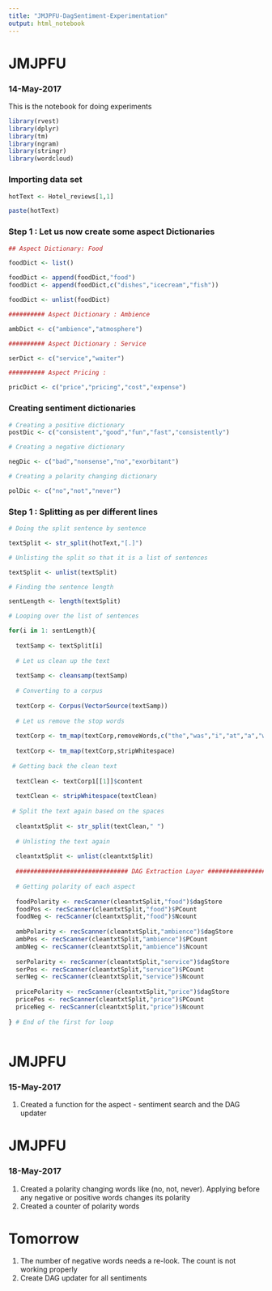 ```yaml
---
title: "JMJPFU-DagSentiment-Experimentation"
output: html_notebook
---
```


# JMJPFU
### 14-May-2017

This is the notebook for doing experiments

```r
library(rvest)
library(dplyr)
library(tm)
library(ngram)
library(stringr)
library(wordcloud)
```

### Importing data set

```r
hotText <- Hotel_reviews[1,1]

paste(hotText)
```

### Step 1 : Let us now create some aspect Dictionaries

```r
## Aspect Dictionary: Food

foodDict <- list()

foodDict <- append(foodDict,"food")
foodDict <- append(foodDict,c("dishes","icecream","fish"))

foodDict <- unlist(foodDict)

########## Aspect Dictionary : Ambience

ambDict <- c("ambience","atmosphere")

########## Aspect Dictionary : Service

serDict <- c("service","waiter")

########## Aspect Pricing :

pricDict <- c("price","pricing","cost","expense")

```

### Creating sentiment dictionaries

```r
# Creating a positive dictionary
postDic <- c("consistent","good","fun","fast","consistently")

# Creating a negative dictionary

negDic <- c("bad","nonsense","no","exorbitant")

# Creating a polarity changing dictionary

polDic <- c("no","not","never")


```






### Step 1 : Splitting as per different lines

```r

# Doing the split sentence by sentence

textSplit <- str_split(hotText,"[.]")

# Unlisting the split so that it is a list of sentences

textSplit <- unlist(textSplit)

# Finding the sentence length

sentLength <- length(textSplit)

# Looping over the list of sentences

for(i in 1: sentLength){
  
  textSamp <- textSplit[i]
  
  # Let us clean up the text
  
  textSamp <- cleansamp(textSamp)
  
  # Converting to a corpus
  
  textCorp <- Corpus(VectorSource(textSamp))
  
  # Let us remove the stop words
  
  textCorp <- tm_map(textCorp,removeWords,c("the","was","i","at","a","when","is","and","has","for","of","are","to","an","it","in","be","if","on","since","as","had","so","he","him","me","her","she","its","that","its","been","he","there"))
  
  textCorp <- tm_map(textCorp,stripWhitespace)
  
 # Getting back the clean text
  
  textClean <- textCorp1[[1]]$content
  
  textClean <- stripWhitespace(textClean)
  
 # Split the text again based on the spaces 
  
  cleantxtSplit <- str_split(textClean," ")
  
  # Unlisting the text again
  
  cleantxtSplit <- unlist(cleantxtSplit)
  
  ############################### DAG Extraction Layer ######################
  
  # Getting polarity of each aspect
  
  foodPolarity <- recScanner(cleantxtSplit,"food")$dagStore 
  foodPos <- recScanner(cleantxtSplit,"food")$PCount
  foodNeg <- recScanner(cleantxtSplit,"food")$Ncount
  
  ambPolarity <- recScanner(cleantxtSplit,"ambience")$dagStore
  ambPos <- recScanner(cleantxtSplit,"ambience")$PCount
  ambNeg <- recScanner(cleantxtSplit,"ambience")$Ncount
  
  serPolarity <- recScanner(cleantxtSplit,"service")$dagStore
  serPos <- recScanner(cleantxtSplit,"service")$PCount
  serNeg <- recScanner(cleantxtSplit,"service")$Ncount
  
  pricePolarity <- recScanner(cleantxtSplit,"price")$dagStore
  pricePos <- recScanner(cleantxtSplit,"price")$PCount
  priceNeg <- recScanner(cleantxtSplit,"price")$Ncount
  
} # End of the first for loop



```
# JMJPFU
### 15-May-2017

1. Created a function for the aspect - sentiment search and the DAG updater

# JMJPFU
### 18-May-2017

1. Created a polarity changing words like (no, not, never). Applying before any negative or positive words changes its polarity
2. Created a counter of polarity words

# Tomorrow

1. The number of negative words needs a re-look. The count is not working properly
2. Create DAG updater for all sentiments
